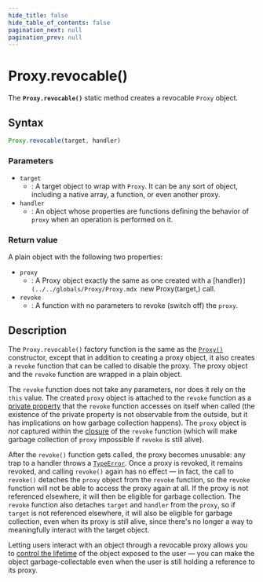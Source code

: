 ```yaml
---
hide_title: false
hide_table_of_contents: false
pagination_next: null
pagination_prev: null
---
```

# Proxy.revocable()

The **`Proxy.revocable()`** static method creates a revocable `Proxy` object.

## Syntax

```js
Proxy.revocable(target, handler)
```

### Parameters

- `target`
  - : A target object to wrap with `Proxy`. It can be any sort of object, including a native array, a function, or even another proxy.
- `handler`
  - : An object whose properties are functions defining the behavior of `proxy` when an operation is performed on it.

### Return value

A plain object with the following two properties:

- `proxy`
  - : A Proxy object exactly the same as one created with a [handler)`](../../globals/Proxy/Proxy.mdx `new Proxy(target,) call.
- `revoke`
  - : A function with no parameters to revoke (switch off) the `proxy`.

## Description

The `Proxy.revocable()` factory function is the same as the [`Proxy()`](../../globals/Proxy/Proxy.mdx) constructor, except that in addition to creating a proxy object, it also creates a `revoke` function that can be called to disable the proxy. The proxy object and the `revoke` function are wrapped in a plain object.

The `revoke` function does not take any parameters, nor does it rely on the `this` value. The created `proxy` object is attached to the `revoke` function as a [private property](https://developer.mozilla.org/docs/Web/JavaScript/Reference/Classes/Private_class_fields) that the `revoke` function accesses on itself when called (the existence of the private property is not observable from the outside, but it has implications on how garbage collection happens). The `proxy` object is _not_ captured within the [closure](https://developer.mozilla.org/docs/Web/JavaScript/Closures) of the `revoke` function (which will make garbage collection of `proxy` impossible if `revoke` is still alive).

After the `revoke()` function gets called, the proxy becomes unusable: any trap to a handler throws a [`TypeError`](../../globals/TypeError/TypeError.mdx). Once a proxy is revoked, it remains revoked, and calling `revoke()` again has no effect — in fact, the call to `revoke()` detaches the `proxy` object from the `revoke` function, so the `revoke` function will not be able to access the proxy again at all. If the proxy is not referenced elsewhere, it will then be eligible for garbage collection. The `revoke` function also detaches `target` and `handler` from the `proxy`, so if `target` is not referenced elsewhere, it will also be eligible for garbage collection, even when its proxy is still alive, since there's no longer a way to meaningfully interact with the target object.

Letting users interact with an object through a revocable proxy allows you to [control the lifetime](https://developer.mozilla.org/docs/Web/JavaScript/Memory_Management) of the object exposed to the user — you can make the object garbage-collectable even when the user is still holding a reference to its proxy.
